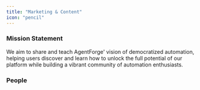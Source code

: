 ```yaml
---
title: "Marketing & Content"
icon: "pencil"
---
```


### Mission Statement

We aim to share and teach AgentForge' vision of democratized automation, helping users discover and learn how to unlock the full potential of our platform while building a vibrant community of automation enthusiasts.

### People

<CardGroup col={3}>
<Snippet file="profile/ash.mdx" />
<Snippet file="profile/kareem.mdx" />
<Snippet file="profile/ginika.mdx" />
<Snippet file="profile/sanad.mdx" />
</CardGroup>

